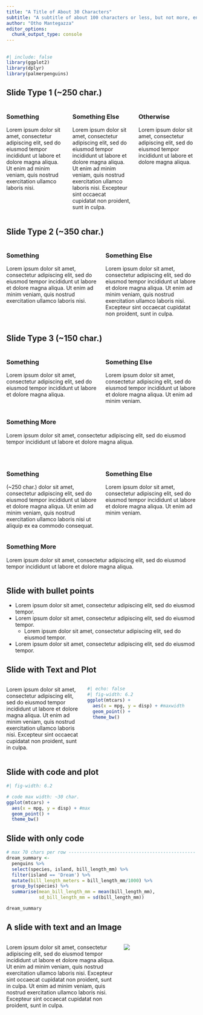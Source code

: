 ```yaml
---
title: "A Title of About 30 Characters"
subtitle: "A subtitle of about 100 characters or less, but not more, enough to fill around 2 rows of text."
author: "Otho Mantegazza"
editor_options: 
  chunk_output_type: console
---
```

 
## {background-image="img/playfair-timeseries.png" background-size="contain" background-repeat="no-repeat"}

```r
#| include: false
library(ggplot2)
library(dplyr)
library(palmerpenguins)
```

 
## Slide Type 1 (~250 char.)

:::: {.columns}

::: {.column width="33%"}
### Something

Lorem ipsum dolor sit amet, consectetur adipiscing elit, sed do eiusmod tempor incididunt ut labore et dolore magna aliqua. Ut enim ad minim veniam, quis nostrud exercitation ullamco laboris nisi.
:::

::: {.column width="33%"}
### Something Else

Lorem ipsum dolor sit amet, consectetur adipiscing elit, sed do eiusmod tempor incididunt ut labore et dolore magna aliqua. Ut enim ad minim veniam, quis nostrud exercitation ullamco laboris nisi. Excepteur sint occaecat cupidatat non proident, sunt in culpa.
:::

::: {.column width="33%"}
### Otherwise

Lorem ipsum dolor sit amet, consectetur adipiscing elit, sed do eiusmod tempor incididunt ut labore et dolore magna aliqua.
:::

::::

## Slide Type 2 (~350 char.)

:::: {.columns}

::: {.column width="45%"}
### Something

Lorem ipsum dolor sit amet, consectetur adipiscing elit, sed do eiusmod tempor incididunt ut labore et dolore magna aliqua. Ut enim ad minim veniam, quis nostrud exercitation ullamco laboris nisi.
:::

::: {.column width="45%"}
### Something Else

Lorem ipsum dolor sit amet, consectetur adipiscing elit, sed do eiusmod tempor incididunt ut labore et dolore magna aliqua. Ut enim ad minim veniam, quis nostrud exercitation ullamco laboris nisi. Excepteur sint occaecat cupidatat non proident, sunt in culpa.
:::

::::

## Slide Type 3 (~150 char.)

:::: {.columns}

::: {.column width="45%"}
### Something

Lorem ipsum dolor sit amet, consectetur adipiscing elit, sed do eiusmod tempor incididunt ut labore et dolore magna aliqua.
:::

::: {.column width="45%"}
### Something Else

Lorem ipsum dolor sit amet, consectetur adipiscing elit, sed do eiusmod tempor incididunt ut labore et dolore magna aliqua. Ut enim ad minim veniam.
:::

::::

:::: {.columns}

::: {.column width="45%"}
### Something More

Lorem ipsum dolor sit amet, consectetur adipiscing elit, sed do eiusmod tempor incididunt ut labore et dolore magna aliqua.
:::

::::

## {.no-title-slide}

:::: {.columns}

::: {.column width="45%"}
### Something

(~250 char.) dolor sit amet, consectetur adipiscing elit, sed do eiusmod tempor incididunt ut labore et dolore magna aliqua. Ut enim ad minim veniam, quis nostrud exercitation ullamco laboris nisi ut aliquip ex ea commodo consequat.
:::

::: {.column width="45%"}
### Something Else

Lorem ipsum dolor sit amet, consectetur adipiscing elit, sed do eiusmod tempor incididunt ut labore et dolore magna aliqua. Ut enim ad minim veniam.
:::

::::

:::: {.columns}

::: {.column width="45%"}
### Something More

Lorem ipsum dolor sit amet, consectetur adipiscing elit, sed do eiusmod tempor incididunt ut labore et dolore magna aliqua.
:::

::::

## Slide with bullet points

::: {.list}

- Lorem ipsum dolor sit amet, consectetur adipiscing elit, sed do eiusmod tempor.
- Lorem ipsum dolor sit amet, consectetur adipiscing elit, sed do eiusmod tempor.
  - Lorem ipsum dolor sit amet, consectetur adipiscing elit, sed do eiusmod tempor.
- Lorem ipsum dolor sit amet, consectetur adipiscing elit, sed do eiusmod tempor.

:::

## Slide with Text and Plot

:::: {.columns}

::: {.column width="40%"}

Lorem ipsum dolor sit amet, consectetur adipiscing elit, sed do eiusmod tempor incididunt ut labore et dolore magna aliqua. Ut enim ad minim veniam, quis nostrud exercitation ullamco laboris nisi. Excepteur sint occaecat cupidatat non proident, sunt in culpa.

:::

::: {.column width="60%"}
```r
#| echo: false
#| fig-width: 6.2
ggplot(mtcars) +
  aes(x = mpg, y = disp) + #maxwidth
  geom_point() +
  theme_bw()
```

:::

::::

## Slide with code and plot

```r
#| fig-width: 6.2

# code max width: ~30 char.
ggplot(mtcars) +
  aes(x = mpg, y = disp) + #max
  geom_point() +
  theme_bw()
```

## Slide with only code

```r
# max 70 chars per row -----------------------------------------------
dream_summary <- 
  penguins %>%
  select(species, island, bill_length_mm) %>% 
  filter(island == 'Dream') %>% 
  mutate(bill_length_meters = bill_length_mm/1000) %>% 
  group_by(species) %>% 
  summarise(mean_bill_length_mm = mean(bill_length_mm),
            sd_bill_length_mm = sd(bill_length_mm))

dream_summary
```

## A slide with text and an Image

:::: {.columns}

::: {.column width="60%"}
Lorem ipsum dolor sit amet, consectetur adipiscing elit, sed do eiusmod tempor incididunt ut labore et dolore magna aliqua. Ut enim ad minim veniam, quis nostrud exercitation ullamco laboris nisi. Excepteur sint occaecat cupidatat non proident, sunt in culpa.
Ut enim ad minim veniam, quis nostrud exercitation ullamco laboris nisi. Excepteur sint occaecat cupidatat non proident, sunt in culpa.
:::

::: {.column width="40%"}
![](img/nightingale-half-chart.png)
:::

::::